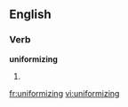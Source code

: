 ==English==
===Verb===
'''uniformizing'''
#{{present participle of|[[uniformize]]}}

[[fr:uniformizing]]
[[vi:uniformizing]]